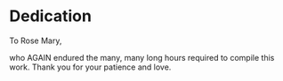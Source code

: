 # Dedication {#dedication .unnumbered .unlisted}

::: {.dedication}
To Rose Mary,

who AGAIN endured the many, many long hours required to compile this work.  Thank you for your patience and love.
:::

